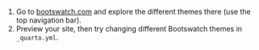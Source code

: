 1. Go to [bootswatch.com](https://bootswatch.com/) and explore the different themes there (use the top navigation bar).
2. Preview your site, then try changing different Bootswatch themes in `_quarto.yml`.
